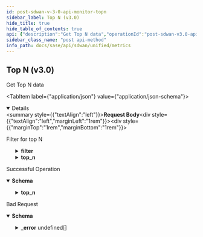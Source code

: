 ```yaml
---
id: post-sdwan-v-3-0-api-monitor-topn
sidebar_label: Top N (v3.0)
hide_title: true
hide_table_of_contents: true
api: {"description":"Get Top N data","operationId":"post-sdwan-v3.0-api-monitor-topn","requestBody":{"content":{"application/json":{"schema":{"properties":{"end_time":{"format":"date","type":"string"},"filter":{"description":"Filter: Valid ","properties":{"app":{"description":"App: Size(max = 10, error = LENGTH_EXCEEDED: Schema check failed - {} is too long, min = 0) ","items":{"description":"App","type":"string"},"type":"array"},"element":{"description":"Element: Size(max = 10, error = LENGTH_EXCEEDED: Schema check failed - {} is too long, min = 0) ","items":{"description":"Element","type":"string"},"type":"array"},"path":{"description":"Path: Size(max = 10, error = LENGTH_EXCEEDED: Schema check failed - {} is too long, min = 0) ","items":{"description":"Path","type":"string"},"type":"array"},"path_type":{"description":"Path Type: Size(max = 10, error = PATH_TYPE_LIST_LENGTH_EXCEEDED: Maximum number of allowed path_types is 10, min = 0) ","items":{"description":"Path Type","enum":["public_direct","public_vpn","private_direct","private_vpn","unknown","servicelink"],"type":"string"},"type":"array"},"site":{"description":"Site: Size(max = 10, error = LENGTH_EXCEEDED: Schema check failed - {} is too long, min = 0) ","items":{"description":"Site","type":"string"},"type":"array"},"waninterface":{"description":"Waninterface: Size(max = 10, error = LENGTH_EXCEEDED: Schema check failed - {} is too long, min = 0) ","items":{"description":"Waninterface","type":"string"},"type":"array"}}},"name":{"description":"Name: Pattern(error = INVALID_FILTER: Schema check failed - Invalid value for param {}, regexp = ^[A-Za-z]+$) ","type":"string"},"start_time":{"format":"date","type":"string"},"top_n":{"description":"Top N: Required(error = REQUIRED_PROPERTY: Schema check failed - {} is a required property) Valid ","properties":{"limit":{"description":"Limit: Min(error = INVALID_LIMIT: Limit should be between 1 and 10, value = 1L) Max(error = INVALID_LIMIT: Limit should be between 1 and 10, value = 10L) ","type":"integer"},"type":{"description":"Type: Required(error = REQUIRED_PROPERTY: Schema check failed - {} is a required property) ","enum":["app","site"],"type":"string"}},"required":["type"]},"topn_basis":{"description":"Topn Basis: Required(error = REQUIRED_PROPERTY: Schema check failed - {} is a required property) ","enum":["traffic_volume","transaction_failure","initiation_failure","tcp_flow","udp_flow","audio_traffic_volume","video_traffic_volume","ingress_audio_pkt_loss","egress_audio_pkt_loss","ingress_video_pkt_loss","egress_video_pkt_loss","ingress_audio_jitter","egress_audio_jitter","ingress_video_jitter","egress_video_jitter","ingress_audio_mos","egress_audio_mos"],"type":"string"}},"required":["topn_basis","top_n"]}}},"description":"Filter for top N"},"responses":{"200":{"content":{"application/json":{"schema":{"properties":{"top_n":{"description":"Top N","properties":{"end_time":{"description":"End Time","type":"string"},"items":{"description":"Items","items":{"description":"Items","type":"string"},"type":"array"},"limit":{"description":"Limit","type":"integer"},"start_time":{"description":"Start Time","type":"string"},"topn_basis":{"description":"Topn Basis","enum":["traffic_volume","transaction_failure","initiation_failure","tcp_flow","udp_flow","audio_traffic_volume","video_traffic_volume","ingress_audio_pkt_loss","egress_audio_pkt_loss","ingress_video_pkt_loss","egress_video_pkt_loss","ingress_audio_jitter","egress_audio_jitter","ingress_video_jitter","egress_video_jitter","ingress_audio_mos","egress_audio_mos"],"type":"string"},"type":{"description":"Type","enum":["app","site"],"type":"string"}}}}}}},"description":"Successful Operation"},"400":{"content":{"application/json":{"example":{"value":{"_error":[{"code":"INVALID_REQUEST_ERROR_0001"},{"code":"APP_FILTER_NOT_SUPPORTED_FOR_TYPE"},{"code":"SITE_FILTER_NOT_SUPPORTED_FOR_TYPE"},{"code":"FILTER_NOT_SUPPORTED_WITHOUT_SITE"},{"code":"START_TIME_GREATER_THAN_END_TIME"},{"code":"PATH_NOT_SUPPORTED_WITH_PATH_TYPE"},{"code":"TOPN_BASIS_NOT_SUPPORTED_WITHOUT_FILTER"},{"code":"INVALID_LIMIT"},{"code":"REQUIRED_PROPERTY"},{"code":"LENGTH_EXCEEDED"},{"code":"PATH_TYPE_LIST_LENGTH_EXCEEDED"},{"code":"INVALID_FILTER"},{"code":"FILTER_NOT_SUPPORTED"}]}},"schema":{"properties":{"_error":{"items":{"properties":{"code":{"type":"string"},"message":{"type":"string"}}},"type":"array"}}}}},"description":"Bad Request"}},"tags":["Metrics"],"method":"post","path":"/sdwan/v3.0/api/monitor/topn","jsonRequestBodyExample":{"end_time":"2022-08-18","filter":{"app":["string"],"element":["string"],"path":["string"],"path_type":["public_direct"],"site":["string"],"waninterface":["string"]},"name":"string","start_time":"2022-08-18","top_n":{"limit":0,"type":"app"},"topn_basis":"traffic_volume"},"info":{"contact":{},"description":"List of APIs used to retrieve SDWAN metrics such as badnwidth utilization, TCP transaction, application health, application performance, LQM, flows, interface & system metrics.","title":"Metrics","version":"Latest"},"postman":{"name":"Top N (v3.0)","description":{"content":"Get Top N data","type":"text/plain"},"url":{"path":["sdwan","v3.0","api","monitor","topn"],"host":["{{baseUrl}}"],"query":[],"variable":[]},"header":[{"key":"Content-Type","value":"application/json"},{"key":"Accept","value":"application/json"}],"method":"POST","body":{"mode":"raw","raw":"\"\"","options":{"raw":{"language":"json"}}}}}
sidebar_class_name: "post api-method"
info_path: docs/sase/api/sdwan/unified/metrics
---
```



## Top N (v3.0)



Get Top N data

<MimeTabs><TabItem label={"application/json"} value={"application/json-schema"}><details style={{}} data-collapsed={false} open={true}><summary style={{"textAlign":"left"}}><strong>Request Body</strong></summary><div style={{"textAlign":"left","marginLeft":"1rem"}}><div style={{"marginTop":"1rem","marginBottom":"1rem"}}>

Filter for top N

</div></div><ul style={{"marginLeft":"1rem"}}><SchemaItem collapsible={false} name={"end_time"} required={false} schemaDescription={undefined} schemaName={"date"} qualifierMessage={undefined} defaultValue={undefined}></SchemaItem><SchemaItem collapsible={true} className={"schemaItem"}><details style={{}}><summary style={{}}><strong>filter</strong><span style={{"opacity":"0.6"}}> </span></summary><div style={{"marginLeft":"1rem"}}><div style={{"marginTop":".5rem","marginBottom":".5rem"}}>

Filter: Valid 

</div><SchemaItem collapsible={false} name={"app"} required={false} schemaDescription={"App: Size(max = 10, error = LENGTH_EXCEEDED: Schema check failed - {} is too long, min = 0) "} schemaName={"string[]"} qualifierMessage={undefined} defaultValue={undefined}></SchemaItem><SchemaItem collapsible={false} name={"element"} required={false} schemaDescription={"Element: Size(max = 10, error = LENGTH_EXCEEDED: Schema check failed - {} is too long, min = 0) "} schemaName={"string[]"} qualifierMessage={undefined} defaultValue={undefined}></SchemaItem><SchemaItem collapsible={false} name={"path"} required={false} schemaDescription={"Path: Size(max = 10, error = LENGTH_EXCEEDED: Schema check failed - {} is too long, min = 0) "} schemaName={"string[]"} qualifierMessage={undefined} defaultValue={undefined}></SchemaItem><SchemaItem collapsible={false} name={"path_type"} required={false} schemaDescription={"Path Type: Size(max = 10, error = PATH_TYPE_LIST_LENGTH_EXCEEDED: Maximum number of allowed path_types is 10, min = 0) "} schemaName={"string[]"} qualifierMessage={"**Possible values:** [`public_direct`, `public_vpn`, `private_direct`, `private_vpn`, `unknown`, `servicelink`]"} defaultValue={undefined}></SchemaItem><SchemaItem collapsible={false} name={"site"} required={false} schemaDescription={"Site: Size(max = 10, error = LENGTH_EXCEEDED: Schema check failed - {} is too long, min = 0) "} schemaName={"string[]"} qualifierMessage={undefined} defaultValue={undefined}></SchemaItem><SchemaItem collapsible={false} name={"waninterface"} required={false} schemaDescription={"Waninterface: Size(max = 10, error = LENGTH_EXCEEDED: Schema check failed - {} is too long, min = 0) "} schemaName={"string[]"} qualifierMessage={undefined} defaultValue={undefined}></SchemaItem></div></details></SchemaItem><SchemaItem collapsible={false} name={"name"} required={false} schemaDescription={"Name: Pattern(error = INVALID_FILTER: Schema check failed - Invalid value for param {}, regexp = ^[A-Za-z]+$) "} schemaName={"string"} qualifierMessage={undefined} defaultValue={undefined}></SchemaItem><SchemaItem collapsible={false} name={"start_time"} required={false} schemaDescription={undefined} schemaName={"date"} qualifierMessage={undefined} defaultValue={undefined}></SchemaItem><SchemaItem collapsible={true} className={"schemaItem"}><details style={{}}><summary style={{}}><strong>top_n</strong><span style={{"opacity":"0.6"}}> </span></summary><div style={{"marginLeft":"1rem"}}><div style={{"marginTop":".5rem","marginBottom":".5rem"}}>

Top N: Required(error = REQUIRED_PROPERTY: Schema check failed - {} is a required property) Valid 

</div><SchemaItem collapsible={false} name={"limit"} required={false} schemaDescription={"Limit: Min(error = INVALID_LIMIT: Limit should be between 1 and 10, value = 1L) Max(error = INVALID_LIMIT: Limit should be between 1 and 10, value = 10L) "} schemaName={"integer"} qualifierMessage={undefined} defaultValue={undefined}></SchemaItem><SchemaItem collapsible={false} name={"type"} required={true} schemaDescription={"Type: Required(error = REQUIRED_PROPERTY: Schema check failed - {} is a required property) "} schemaName={"string"} qualifierMessage={"**Possible values:** [`app`, `site`]"} defaultValue={undefined}></SchemaItem></div></details></SchemaItem><SchemaItem collapsible={false} name={"topn_basis"} required={true} schemaDescription={"Topn Basis: Required(error = REQUIRED_PROPERTY: Schema check failed - {} is a required property) "} schemaName={"string"} qualifierMessage={"**Possible values:** [`traffic_volume`, `transaction_failure`, `initiation_failure`, `tcp_flow`, `udp_flow`, `audio_traffic_volume`, `video_traffic_volume`, `ingress_audio_pkt_loss`, `egress_audio_pkt_loss`, `ingress_video_pkt_loss`, `egress_video_pkt_loss`, `ingress_audio_jitter`, `egress_audio_jitter`, `ingress_video_jitter`, `egress_video_jitter`, `ingress_audio_mos`, `egress_audio_mos`]"} defaultValue={undefined}></SchemaItem></ul></details></TabItem></MimeTabs><div><ApiTabs><TabItem label={"200"} value={"200"}><div>

Successful Operation

</div><div><MimeTabs groupId={"mime-type"}><TabItem label={"application/json"} value={"application/json"}><SchemaTabs groupId={"schema-tabs"}><TabTtem label={"Schema"} value={"Schema"}><details style={{}} data-collapsed={false} open={true}><summary style={{"textAlign":"left"}}><strong>Schema</strong></summary><div style={{"textAlign":"left","marginLeft":"1rem"}}></div><ul style={{"marginLeft":"1rem"}}><SchemaItem collapsible={true} className={"schemaItem"}><details style={{}}><summary style={{}}><strong>top_n</strong><span style={{"opacity":"0.6"}}> </span></summary><div style={{"marginLeft":"1rem"}}><div style={{"marginTop":".5rem","marginBottom":".5rem"}}>

Top N

</div><SchemaItem collapsible={false} name={"end_time"} required={false} schemaDescription={"End Time"} schemaName={"string"} qualifierMessage={undefined} defaultValue={undefined}></SchemaItem><SchemaItem collapsible={false} name={"items"} required={false} schemaDescription={"Items"} schemaName={"string[]"} qualifierMessage={undefined} defaultValue={undefined}></SchemaItem><SchemaItem collapsible={false} name={"limit"} required={false} schemaDescription={"Limit"} schemaName={"integer"} qualifierMessage={undefined} defaultValue={undefined}></SchemaItem><SchemaItem collapsible={false} name={"start_time"} required={false} schemaDescription={"Start Time"} schemaName={"string"} qualifierMessage={undefined} defaultValue={undefined}></SchemaItem><SchemaItem collapsible={false} name={"topn_basis"} required={false} schemaDescription={"Topn Basis"} schemaName={"string"} qualifierMessage={"**Possible values:** [`traffic_volume`, `transaction_failure`, `initiation_failure`, `tcp_flow`, `udp_flow`, `audio_traffic_volume`, `video_traffic_volume`, `ingress_audio_pkt_loss`, `egress_audio_pkt_loss`, `ingress_video_pkt_loss`, `egress_video_pkt_loss`, `ingress_audio_jitter`, `egress_audio_jitter`, `ingress_video_jitter`, `egress_video_jitter`, `ingress_audio_mos`, `egress_audio_mos`]"} defaultValue={undefined}></SchemaItem><SchemaItem collapsible={false} name={"type"} required={false} schemaDescription={"Type"} schemaName={"string"} qualifierMessage={"**Possible values:** [`app`, `site`]"} defaultValue={undefined}></SchemaItem></div></details></SchemaItem></ul></details></TabTtem></SchemaTabs></TabItem></MimeTabs></div></TabItem><TabItem label={"400"} value={"400"}><div>

Bad Request

</div><div><MimeTabs groupId={"mime-type"}><TabItem label={"application/json"} value={"application/json"}><SchemaTabs groupId={"schema-tabs"}><TabTtem label={"Schema"} value={"Schema"}><details style={{}} data-collapsed={false} open={true}><summary style={{"textAlign":"left"}}><strong>Schema</strong></summary><div style={{"textAlign":"left","marginLeft":"1rem"}}></div><ul style={{"marginLeft":"1rem"}}><SchemaItem collapsible={true} className={"schemaItem"}><details style={{}}><summary style={{}}><strong>_error</strong><span style={{"opacity":"0.6"}}> undefined[]</span></summary><div style={{"marginLeft":"1rem"}}><SchemaItem collapsible={false} name={"code"} required={false} schemaDescription={undefined} schemaName={"string"} qualifierMessage={undefined} defaultValue={undefined}></SchemaItem><SchemaItem collapsible={false} name={"message"} required={false} schemaDescription={undefined} schemaName={"string"} qualifierMessage={undefined} defaultValue={undefined}></SchemaItem></div></details></SchemaItem></ul></details></TabTtem><TabItem label={"Example"} value={"Example"}><ResponseSamples responseExample={"{\n  \"value\": {\n    \"_error\": [\n      {\n        \"code\": \"INVALID_REQUEST_ERROR_0001\"\n      },\n      {\n        \"code\": \"APP_FILTER_NOT_SUPPORTED_FOR_TYPE\"\n      },\n      {\n        \"code\": \"SITE_FILTER_NOT_SUPPORTED_FOR_TYPE\"\n      },\n      {\n        \"code\": \"FILTER_NOT_SUPPORTED_WITHOUT_SITE\"\n      },\n      {\n        \"code\": \"START_TIME_GREATER_THAN_END_TIME\"\n      },\n      {\n        \"code\": \"PATH_NOT_SUPPORTED_WITH_PATH_TYPE\"\n      },\n      {\n        \"code\": \"TOPN_BASIS_NOT_SUPPORTED_WITHOUT_FILTER\"\n      },\n      {\n        \"code\": \"INVALID_LIMIT\"\n      },\n      {\n        \"code\": \"REQUIRED_PROPERTY\"\n      },\n      {\n        \"code\": \"LENGTH_EXCEEDED\"\n      },\n      {\n        \"code\": \"PATH_TYPE_LIST_LENGTH_EXCEEDED\"\n      },\n      {\n        \"code\": \"INVALID_FILTER\"\n      },\n      {\n        \"code\": \"FILTER_NOT_SUPPORTED\"\n      }\n    ]\n  }\n}"}></ResponseSamples></TabItem></SchemaTabs></TabItem></MimeTabs></div></TabItem></ApiTabs></div>
      
